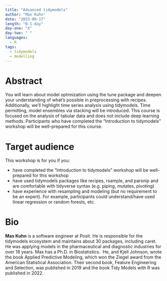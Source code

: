 ```yaml
---
title: "Advanced tidymodels"
author: "Max Kuhn"
date: "2023-09-17"
length: "B-1-day"
day-one: "X"
day-two: " "
languages:
  - R
tags:
  - tidymodels
  - modelling
---
```


# Abstract

You will learn about model optimization using the tune package and deepen your understanding of what's possible in preprocessing with recipes.
Additionally, we'll highlight time series analysis using tidymodels.
Time permitting, model ensembles via stacking will be introduced.
This course is focused on the analysis of tabular data and does not include deep learning methods.
Participants who have completed the "Introduction to tidymodels" workshop will be well-prepared for this course.

# Target audience

This workshop is for you if you:

-   have completed the "Introduction to tidymodels" workshop will be well-prepared for this workshop
-   have used tidymodels packages like recipes, rsample, and parsnip and are comfortable with tidyverse syntax (e.g. piping, mutates, pivoting)
-   have experience with resampling and modeling (but no requirement to be an expert). For example, participants could understand/have used linear regression or random forests, etc.

# Bio

**Max Kuhn** is a software engineer at Posit.
He is responsible for the tidymodels ecosystem and maintains about 30 packages, including caret.
He was applying models in the pharmaceutical and diagnostic industries for over 18 years.
Max has a Ph.D. in Biostatistics. 
He, and Kjell Johnson, wrote the book Applied Predictive Modeling, which won the Ziegel award from the American Statistical Association.
Their second book, Feature Engineering and Selection, was published in 2019 and the book Tidy Models with R was published in 2022.
